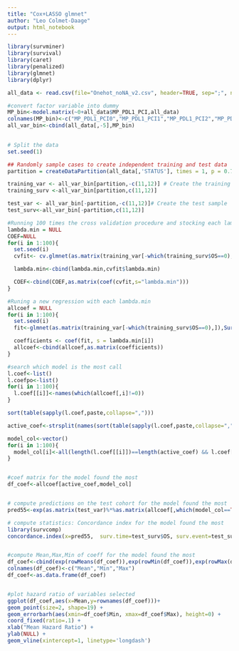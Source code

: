 ---
title: "Cox+LASSO glmnet"
author: "Leo Colmet-Daage"
output: html_notebook
---

```{r}
library(survminer)
library(survival)
library(caret)
library(penalized)
library(glmnet)
library(dplyr)
```

```{r}
all_data <- read.csv(file="Onehot_noNA_v2.csv", header=TRUE, sep=";", na.strings="NA", dec=",",row.names=1)

#convert factor variable into dummy 
MP_bin<-model.matrix(~0+all_data$MP_PDL1_PCI,all_data)
colnames(MP_bin)<-c("MP_PDL1_PCI0","MP_PDL1_PCI1","MP_PDL1_PCI2","MP_PDL1_PCI3")
all_var_bin<-cbind(all_data[,-5],MP_bin)  
 
```

```{r}
# Split the data
set.seed(1)

## Randomly sample cases to create independent training and test data
partition = createDataPartition(all_data[,'STATUS'], times = 1, p = 0.7, list = FALSE)

training_var <- all_var_bin[partition,-c(11,12)] # Create the training sample
training_surv <-all_var_bin[partition,c(11,12)]

test_var <- all_var_bin[-partition,-c(11,12)]# Create the test sample
test_surv<-all_var_bin[-partition,c(11,12)]

#Running 100 times the cross validation procedure and stocking each lambda.min
lambda.min = NULL
COEF=NULL
for(i in 1:100){
  set.seed(i)
  cvfit<- cv.glmnet(as.matrix(training_var[-which(training_surv$OS==0),]),Surv(training_surv$OS[-which(training_surv$OS==0)],training_surv$STATUS[-which(training_surv$OS==0)]), family="cox", alpha=1,standardize=TRUE)

  lambda.min<-cbind(lambda.min,cvfit$lambda.min)

  COEF<-cbind(COEF,as.matrix(coef(cvfit,s="lambda.min")))
}

#Runing a new regression with each lambda.min
allcoef = NULL 
for(i in 1:100){
  set.seed(i)
  fit<-glmnet(as.matrix(training_var[-which(training_surv$OS==0),]),Surv(training_surv$OS[-which(training_surv$OS==0)],training_surv$STATUS[-which(training_surv$OS==0)]), family = "cox", alpha = 1, lambda=lambda.min[i],standardize = TRUE)

  coefficients <- coef(fit, s = lambda.min[i])
  allcoef<-cbind(allcoef,as.matrix(coefficients))
}

#search which model is the most call
l.coef<-list()
l.coefpo<-list()
for(i in 1:100){
  l.coef[[i]]<-names(which(allcoef[,i]!=0))
}

sort(table(sapply(l.coef,paste,collapse=",")))

active_coef<-strsplit(names(sort(table(sapply(l.coef,paste,collapse=",")),decreasing=TRUE)[1]),",")[[1]]

model_col<-vector()
for(i in 1:100){
  model_col[i]<-all(length(l.coef[[i]])==length(active_coef) && l.coef[[i]]==active_coef)
}


#coef matrix for the model found the most
df_coef<-allcoef[active_coef,model_col]


# compute predictions on the test cohort for the model found the most
pred55<-exp(as.matrix(test_var)%*%as.matrix(allcoef[,which(model_col==TRUE)[[1]]]))

# compute statistics: Concordance index for the model found the most
library(survcomp)
concordance.index(x=pred55,  surv.time=test_surv$OS, surv.event=test_surv$STATUS, method="noether")$c.index


#compute Mean,Max,Min of coeff for the model found the most
df_coef<-cbind(exp(rowMeans(df_coef)),exp(rowMin(df_coef)),exp(rowMax(df_coef)))
colnames(df_coef)<-c("Mean","Min","Max")
df_coef<-as.data.frame(df_coef)


#plot hazard ratio of variables selected 
ggplot(df_coef,aes(x=Mean,y=rownames(df_coef)))+
geom_point(size=2, shape=19) +
geom_errorbarh(aes(xmin=df_coef$Min, xmax=df_coef$Max), height=0) +
coord_fixed(ratio=.1) +
xlab("Mean Hazard Ratio") +
ylab(NULL) +  
geom_vline(xintercept=1, linetype='longdash')
```




